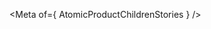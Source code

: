 
<Meta of={ AtomicProductChildrenStories } />

<Title />
<Subtitle><Description/></Subtitle>

<CanvasWithGithub
  of={ AtomicProductChildrenStories.Default }
  githubPath="TODO/atomic-product-children/atomic-product-children.ts"
/>

## Usage
TODO: Add usage instructions here.

## Examples
<Stories title={""}/>

## Reference
<ArgTypes />
